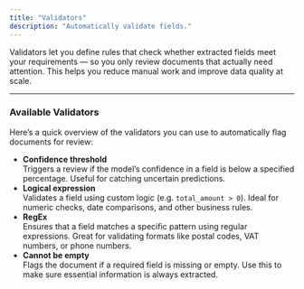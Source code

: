 ```yaml
---
title: "Validators"
description: "Automatically validate fields."
---
```


Validators let you define rules that check whether extracted fields meet your requirements — so you only review documents that actually need attention. This helps you reduce manual work and improve data quality at scale.

---

### Available Validators

Here’s a quick overview of the validators you can use to automatically flag documents for review:

- **Confidence threshold**\
  Triggers a review if the model’s confidence in a field is below a specified percentage. Useful for catching uncertain predictions.
- **Logical expression**\
  Validates a field using custom logic (e.g. `total_amount > 0`). Ideal for numeric checks, date comparisons, and other business rules.
- **RegEx**\
  Ensures that a field matches a specific pattern using regular expressions. Great for validating formats like postal codes, VAT numbers, or phone numbers.
- **Cannot be empty**\
  Flags the document if a required field is missing or empty. Use this to make sure essential information is always extracted.